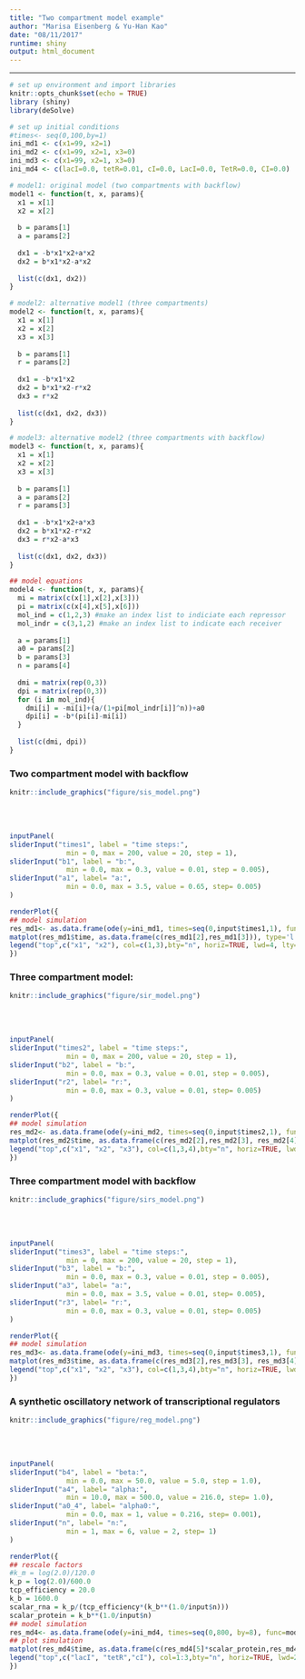 ```yaml
---
title: "Two compartment model example"
author: "Marisa Eisenberg & Yu-Han Kao"
date: "08/11/2017"
runtime: shiny
output: html_document
---
```

---

```r
# set up environment and import libraries
knitr::opts_chunk$set(echo = TRUE)
library (shiny)
library(deSolve)
```


```r
# set up initial conditions
#times<- seq(0,100,by=1)
ini_md1 <- c(x1=99, x2=1)
ini_md2 <- c(x1=99, x2=1, x3=0)
ini_md3 <- c(x1=99, x2=1, x3=0)
ini_md4 <- c(lacI=0.0, tetR=0.01, cI=0.0, LacI=0.0, TetR=0.0, CI=0.0)
```


```r
# model1: original model (two compartments with backflow)
model1 <- function(t, x, params){
  x1 = x[1]
  x2 = x[2]
  
  b = params[1]
  a = params[2]
  
  dx1 = -b*x1*x2+a*x2
  dx2 = b*x1*x2-a*x2
  
  list(c(dx1, dx2))
}
```



```r
# model2: alternative model1 (three compartments)
model2 <- function(t, x, params){
  x1 = x[1]
  x2 = x[2]
  x3 = x[3]
  
  b = params[1]
  r = params[2]
  
  dx1 = -b*x1*x2
  dx2 = b*x1*x2-r*x2
  dx3 = r*x2
  
  list(c(dx1, dx2, dx3))
}
```



```r
# model3: alternative model2 (three compartments with backflow)
model3 <- function(t, x, params){
  x1 = x[1]
  x2 = x[2]
  x3 = x[3]
  
  b = params[1]
  a = params[2]
  r = params[3]
  
  dx1 = -b*x1*x2+a*x3
  dx2 = b*x1*x2-r*x2
  dx3 = r*x2-a*x3
  
  list(c(dx1, dx2, dx3))
}
```


```r
## model equations
model4 <- function(t, x, params){
  mi = matrix(c(x[1],x[2],x[3]))
  pi = matrix(c(x[4],x[5],x[6]))
  mol_ind = c(1,2,3) #make an index list to indiciate each repressor
  mol_indr = c(3,1,2) #make an index list to indicate each receiver
  
  a = params[1]
  a0 = params[2]
  b = params[3]
  n = params[4]
  
  dmi = matrix(rep(0,3))
  dpi = matrix(rep(0,3))
  for (i in mol_ind){
    dmi[i] = -mi[i]+(a/(1+pi[mol_indr[i]]^n))+a0
    dpi[i] = -b*(pi[i]-mi[i])
  }
  
  list(c(dmi, dpi))
}
```


### Two compartment model with backflow

```r
knitr::include_graphics("figure/sis_model.png")
```
<br /> <br />

```r
inputPanel(
sliderInput("times1", label = "time steps:", 
              min = 0, max = 200, value = 20, step = 1),
sliderInput("b1", label = "b:",
              min = 0.0, max = 0.3, value = 0.01, step = 0.005),
sliderInput("a1", label= "a:",
              min = 0.0, max = 3.5, value = 0.65, step= 0.005)
)
```

```r
renderPlot({
## model simulation
res_md1<- as.data.frame(ode(y=ini_md1, times=seq(0,input$times1,1), func=model1, parms=c(input$b1, input$a1), method="ode45"))
matplot(res_md1$time, as.data.frame(c(res_md1[2],res_md1[3])), type='l', xlab='time', ylab='counts', lwd=5, bty='l', col=c(1,3), cex.lab=1.3, cex.axis=1.1, ylim=c(0, 130))
legend("top",c("x1", "x2"), col=c(1,3),bty="n", horiz=TRUE, lwd=4, lty=1:3,cex=1.2 )
})
```


### Three compartment model:

```r
knitr::include_graphics("figure/sir_model.png")
```
<br /> <br />

```r
inputPanel(
sliderInput("times2", label = "time steps:", 
              min = 0, max = 200, value = 20, step = 1),
sliderInput("b2", label = "b:",
              min = 0.0, max = 0.3, value = 0.01, step = 0.005),
sliderInput("r2", label= "r:",
              min = 0.0, max = 0.3, value = 0.01, step= 0.005)
)
```

```r
renderPlot({
## model simulation
res_md2<- as.data.frame(ode(y=ini_md2, times=seq(0,input$times2,1), func=model2, parms=c(input$b2, input$r2), method="ode45"))
matplot(res_md2$time, as.data.frame(c(res_md2[2],res_md2[3], res_md2[4])), type='l', xlab='time', ylab='counts', lwd=5, bty='l', col=c(1,3,4), cex.lab=1.3, cex.axis=1.1, ylim=c(0, 130))
legend("top",c("x1", "x2", "x3"), col=c(1,3,4),bty="n", horiz=TRUE, lwd=4, lty=1:4,cex=1.2 )
})
```


### Three compartment model with backflow

```r
knitr::include_graphics("figure/sirs_model.png")
```
<br /> <br />

```r
inputPanel(
sliderInput("times3", label = "time steps:", 
              min = 0, max = 200, value = 20, step = 1),
sliderInput("b3", label = "b:",
              min = 0.0, max = 0.3, value = 0.01, step = 0.005),
sliderInput("a3", label= "a:",
              min = 0.0, max = 3.5, value = 0.01, step= 0.005),
sliderInput("r3", label= "r:",
              min = 0.0, max = 0.3, value = 0.01, step= 0.005)
)
```

```r
renderPlot({
## model simulation
res_md3<- as.data.frame(ode(y=ini_md3, times=seq(0,input$times3,1), func=model3, parms=c(input$b3, input$a3, input$r3), method="ode45"))
matplot(res_md3$time, as.data.frame(c(res_md3[2],res_md3[3], res_md3[4])), type='l', xlab='time', ylab='counts', lwd=5, bty='l', col=c(1,3,4), cex.lab=1.3, cex.axis=1.1, ylim=c(0, 130))
legend("top",c("x1", "x2", "x3"), col=c(1,3,4),bty="n", horiz=TRUE, lwd=4, lty=1:4,cex=1.2 )
})
```


### A synthetic oscillatory network of transcriptional regulators

```r
knitr::include_graphics("figure/reg_model.png")
```
<br /> <br />

```r
inputPanel(
sliderInput("b4", label = "beta:",
              min = 0.0, max = 50.0, value = 5.0, step = 1.0),
sliderInput("a4", label= "alpha:",
              min = 10.0, max = 500.0, value = 216.0, step= 1.0),
sliderInput("a0_4", label= "alpha0:",
              min = 0.0, max = 1, value = 0.216, step= 0.001),
sliderInput("n", label= "n:",
              min = 1, max = 6, value = 2, step= 1)
)
```

```r
renderPlot({
## rescale factors
#k_m = log(2.0)/120.0
k_p = log(2.0)/600.0
tcp_efficiency = 20.0
k_b = 1600.0
scalar_rna = k_p/(tcp_efficiency*(k_b**(1.0/input$n)))
scalar_protein = k_b**(1.0/input$n)
## model simulation
res_md4<- as.data.frame(ode(y=ini_md4, times=seq(0,800, by=8), func=model4, parms=c(input$a4,input$a0_4,input$b4, input$n), method="ode45"))
## plot simulation
matplot(res_md4$time, as.data.frame(c(res_md4[5]*scalar_protein,res_md4[6]*scalar_protein, res_md4[7]*scalar_protein)),ylim = c(0,7500), type='l', xlab='time', ylab='proteins per cell', lwd=3, bty='l', cex.lab=1.3, cex.axis=1.1)
legend("top",c("lacI", "tetR","cI"), col=1:3,bty="n", horiz=TRUE, lwd=2, lty=1:4,cex=1.2 )
})
```
